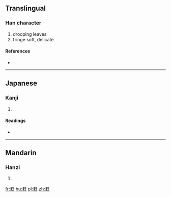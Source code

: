==Translingual==

===Han character===
{{Han char|rn=100|rad=生|as=07|sn=12|four=|canj=一人竹手一 (MOHQM)}}

# drooping leaves
# fringe soft, delicate

====References====
* {{Han ref|kx=0755.120|dkj=21687|dj=1165.090|hdz=42578.040|uh=7524|ud=29988}}

----

==Japanese==

===Kanji===
{{ja-kanji|grade=|rs=生07}}

# {{defn|lang=ja|sort=生07}}

====Readings====
* {{ja-readings|on=[[ずい]] (zui), [[に]] (ni)|kun=|nanori=}}

----

==Mandarin==

===Hanzi===
{{cmn-hanzi|pin=[[ruí]] ([[rui2]])|wg=jui<sup>2</sup>}}

# {{defn|lang=cmn|sort=生07}}

[[fr:甤]]
[[hu:甤]]
[[pl:甤]]
[[zh:甤]]